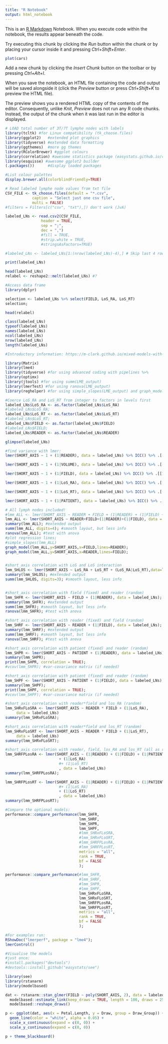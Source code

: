 ```yaml
---
title: "R Notebook"
output: html_notebook
---
```


This is an [R Markdown](http://rmarkdown.rstudio.com) Notebook. When you execute code within the notebook, the results appear beneath the code. 

Try executing this chunk by clicking the *Run* button within the chunk or by placing your cursor inside it and pressing *Ctrl+Shift+Enter*. 

```r
plot(cars)
```

Add a new chunk by clicking the *Insert Chunk* button on the toolbar or by pressing *Ctrl+Alt+I*.

When you save the notebook, an HTML file containing the code and output will be saved alongside it (click the *Preview* button or press *Ctrl+Shift+K* to preview the HTML file).

The preview shows you a rendered HTML copy of the contents of the editor. Consequently, unlike *Knit*, *Preview* does not run any R code chunks. Instead, the output of the chunk when it was last run in the editor is displayed.


```r
# LOAD total number of 3T/7T lymphe nodes with labels
library(tcltk) #for Linux compatibility (tk_choose.files)
library(ggplot2)   #extended plot graphics
library(tidyverse) #extended data formatting
library(ggthemes)  #more gg themes
library(RColorBrewer) #ggplot colours
library(correlation) #awesome statistics package (easystats.github.io/correlation)
library(esquisse) #awesome ggplot2 builder
(.packages())      #display loaded packages

#List colour palettes
display.brewer.all(colorblindFriendly=TRUE)

# Read labeled lymphe node values from txt file
CSV_FILE <- tk_choose.files(default = "*.csv",
            caption = "Select just one csv file",
            multi = FALSE)
#filters = Filters[c("csv", "txt"),]) don't work (JvA)

labeled_LNs <- read.csv2(CSV_FILE, 
                header = TRUE,  
                sep = ";",
                dec = ",")
                #fill = TRUE, 
                #strip.white = TRUE, 
                #stringsAsFactors=TRUE)

#labeled_LNs <- labeled_LNs[1:(nrow(labeled_LNs)-4),] # Skip last 4 rows! Not necessary anymore; see README_EXCEL_FILES.JvA

print(labeled_LNs)

head(labeled_LNs)
relabel <- reshape2::melt(labeled_LNs) #?

#Access data frame
library(dplyr)

selection <- labeled_LNs %>% select(FIELD, LoS_RA, LoS_RT)
selection;

head(relabel)

class(labeled_LNs)
typeof(labeled_LNs)
names(labeled_LNs)
ncol(labeled_LNs)
nrow(labeled_LNs)
length(labeled_LNs)

```

```r
#Introductory information: https://m-clark.github.io/mixed-models-with-R/

library(Matrix)
library(lme4)
library(tidyverse) #for using advanced coding with pipelines %>%
library(optimx)
library(jtools) #for using summ(LME_output)
library(lmerTest) #for using ranova(LME_output)
library(reghelper) #for using simple_slopes(LME_output) and graph_model(LME_output,y=somepar,x=somepar,lines=somepar)

#Coerce LoS_RA and LoS_RT from integer to factors in levels first
labeled_LNs$LoS_RA <- as.factor(labeled_LNs$LoS_RA)
#labeled_LNs$LoS_RA;
labeled_LNs$LoS_RT <- as.factor(labeled_LNs$LoS_RT)
#labeled_LNs$LoS_RT;
labeled_LNs$FIELD <- as.factor(labeled_LNs$FIELD)
#labeled_LNs$FIELD;
labeled_LNs$READER <- as.factor(labeled_LNs$READER)

glimpse(labeled_LNs)

#find variance with lmer:
lmer(SHORT_AXIS ~ 1 + (1|READER), data = labeled_LNs) %>% ICC() %>% .[[1]]

lmer(SHORT_AXIS ~ 1 + (1|VOLUME), data = labeled_LNs) %>% ICC() %>% .[[1]]

lmer(SHORT_AXIS ~ 1 + (1|FIELD), data = labeled_LNs) %>% ICC() %>% .[[1]]

lmer(SHORT_AXIS ~ 1 + (1|LoS_RA), data = labeled_LNs) %>% ICC() %>% .[[1]]

lmer(SHORT_AXIS ~ 1 + (1|LoS_RT), data = labeled_LNs) %>% ICC() %>% .[[1]]

lmer(SHORT_AXIS ~ 1 + (1|PATIENT), data = labeled_LNs) %>% ICC() %>% .[[1]]

# All lymph nodes included!
#lmm_ALL <- lmer(SHORT_AXIS ~ READER + FIELD + (1|READER) + (1|FIELD) + (1|LoS_RA) + (1|LoS_RT), data = labeled_LNs, REML=FALSE);
lmm_ALL <- lmer(SHORT_AXIS ~ READER+FIELD+(1|READER)+(1|FIELD), data = labeled_LNs, REML=FALSE);
summary(lmm_ALL); #extended output
summ(lmm_ALL, digits=4); #smooth layout, but less info
ranova(lmm_ALL); #test with anova
#plot regression lines;
#simple_slopes(lmm_ALL)
graph_model(lmm_ALL,y=SHORT_AXIS,x=FIELD,lines=READER);
graph_model(lmm_ALL,y=SHORT_AXIS,x=READER,lines=FIELD);


#short_axis correlation with LoS and LoS interaction
lmm_SHLOS <- lmer(SHORT_AXIS ~ LoS_RA + LoS_RT + (LoS_RA|LoS_RT),data=labeled_LNs,REML=FALSE)
summary(lmm_SHLOS); #extended output
summ(lmm_SHLOS, digits=3); #smooth layout, less info


#short_axis correlation with field (fixed) and reader (random)
lmm_SHFR <- lmer(SHORT_AXIS ~ FIELD + (1|READER), data = labeled_LNs);
summary(lmm_SHFR); #extended output
summ(lmm_SHFR); #smooth layout, but less info
ranova(lmm_SHFR); #test with anova

#short_axis correlation with reader (fixed) and field (random)
lmm_SHRF <- lmer(SHORT_AXIS ~ READER + (1|FIELD), data = labeled_LNs);
summary(lmm_SHRF); #extended output
summ(lmm_SHRF); #smooth layout, but less info
ranova(lmm_SHRF); #test with anova

#short_axis correlation with patient (fixed) and reader (random)
lmm_SHPR <- lmer(SHORT_AXIS ~ PATIENT + (1|READER), data = labeled_LNs);
summary(lmm_SHPR);
print(lmm_SHPR, correlation = TRUE);
#vcov(lmm_SHPR); #var-covariance matrix (if needed)

#short_axis correlation with patient (fixed) and reader (random)
lmm_SHPF <- lmer(SHORT_AXIS ~ PATIENT + (1|FIELD), data = labeled_LNs);
summary(lmm_SHPF);
print(lmm_SHPF, correlation = TRUE);
#vcov(lmm_SHPF); #var-covariance matrix (if needed)

#short_axis correlation with reader*field and los_RA (random)
lmm_SHRxFLoSRA <- lmer(SHORT_AXIS ~ READER * FIELD + (1|LoS_RA),
     data = labeled_LNs)
summary(lmm_SHRxFLoSRA);

#short_axis correlation with reader*field and los_RT (random)
lmm_SHRxFLoSRT <- lmer(SHORT_AXIS ~ READER * FIELD + (1|LoS_RT),
     data = labeled_LNs)
summary(lmm_SHRxFLoSRT);

#short_axis correlation with reader, field, los_RA and los_RT (all as random)
lmm_SHRFPLosRA <- lmer(SHORT_AXIS ~ (1|READER) + (1|FIELD) + (1|PATIENT)
                        + (1|LoS_RA) 
                        #+ (1|LoS_RT)
                        , data = labeled_LNs)
summary(lmm_SHRFPLosRA);

lmm_SHRFPLosRT <- lmer(SHORT_AXIS ~ (1|READER) + (1|FIELD) + (1|PATIENT)
                        #+ (1|LoS_RA) 
                        + (1|LoS_RT)
                        , data = labeled_LNs)
summary(lmm_SHRFPLosRT);

#Compare the optional models:
performance::compare_performance(lmm_SHFR,
                                 lmm_SHRF,
                                 lmm_SHPR,
                                 lmm_SHPF,
                                 #lmm_SHRxFLoSRA,
                                 #lmm_SHRxFLoSRT,
                                 #lmm_SHRFPLosRA,
                                 #lmm_SHRFPLosRT,
                                 metrics = "all",
                                 rank = TRUE,
                                 bf = FALSE
                                 );

performance::compare_performance(#lmm_SHFR,
                                 #lmm_SHRF,
                                 #lmm_SHPR,
                                 #lmm_SHPF,
                                 lmm_SHRxFLoSRA,
                                 lmm_SHRxFLoSRT,
                                 lmm_SHRFPLosRA,
                                 lmm_SHRFPLosRT,
                                 metrics = "all",
                                 rank = TRUE,
                                 bf = FALSE
                                 );

#For examples run:
RShowDoc("lmerperf", package = "lme4");
lmerControl()
```
```r
#Visualise the models
#just once:
#install.packages("devtools")
#devtools::install_github("easystats/see")

library(see)
library(rstanarm)
library(modelbased)

dat <- rstanarm::stan_glmer(FIELD ~ poly(SHORT_AXIS, 2), data = labeled_LNs) %>%
  modelbased::estimate_link(keep_draws = TRUE, length = 100, draws = 250) %>%
  modelbased::reshape_draws()

p <- ggplot(dat, aes(x = Petal.Length, y = Draw, group = Draw_Group)) +
  geom_line(color = "white", alpha = 0.05) +
  scale_x_continuous(expand = c(0, 0)) +
  scale_y_continuous(expand = c(0, 0))

p + theme_blackboard() 


```

